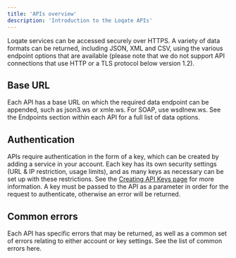```yaml
---
title: 'APIs overview'
description: 'Introduction to the Loqate APIs'
---
```


Loqate services can be accessed securely over HTTPS. A variety of data formats can be returned, including JSON, XML and CSV, using the various endpoint options that are available (please note that we do not support API connections that use HTTP or a TLS protocol below version 1.2).

## Base URL

Each API has a base URL on which the required data endpoint can be appended, such as json3.ws or xmle.ws. For SOAP, use wsdlnew.ws. See the Endpoints section within each API for a full list of data options.

## Authentication

APIs require authentication in the form of a key, which can be created by adding a service in your account. Each key has its own security settings (URL & IP restriction, usage limits), and as many keys as necessary can be set up with these restrictions. See the [Creating API Keys page](/loqate-basics/creating-api-keys/) for more information. A key must be passed to the API as a parameter in order for the request to authenticate, otherwise an error will be returned.

## Common errors

Each API has specific errors that may be returned, as well as a common set of errors relating to either account or key settings. See the list of common errors here.